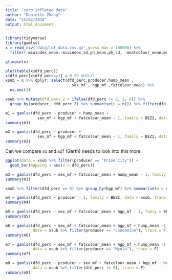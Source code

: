 ```yaml
---
title: "zero inflated data"
author: "Danielle Zhang"
date: "15/02/2018"
output: html_document
---
```

```r
library(tidyverse)
library(gamlss)
x = read_csv("data/lot_data.csv.gz",guess_max = 100000) %>% 
  filter(-msaindex_mean,-msaindex_sd,ph_mean,ph_sd, -meatcolour_mean,meatcolour_sd)

glimpse(x)
```

```r
plot(table(x$dfd_perc))
x$dfd_perc[x$dfd_perc==1] = 0.99 #UGLY!
xsub = x %>% dplyr::select(dfd_perc,producer,hump_mean ,
                             sex_mf , hgp_mf ,fatcolour_mean) %>% 
  na.omit()

xsub %>% mutate(dfd_perc_2 = ifelse(dfd_perc != 0, 1, 0)) %>% 
  group_by(producer, dfd_perc_2) %>% summarise(n = n()) %>% filter(dfd_perc_2 == 1)
```

```r
m1 = gamlss(dfd_perc ~ producer + hump_mean + 
              sex_mf + hgp_mf + fatcolour_mean - 1, family = BEZI, data = xsub, trace = FALSE)
summary(m1)
```


```r
m2 = gamlss(dfd_perc ~ producer + 
              sex_mf + hgp_mf + fatcolour_mean - 1, family = BEZI, data = xsub, trace = FALSE)
summary(m2)
```

Can we compare `m1` and `m2`? (Garth) needs to look into this more.


```r
ggplot(data = xsub %>% filter(producer == "Prime City")) +
  geom_bar(mapping = aes(x = dfd_perc))

m3 = gamlss(dfd_perc ~ sex_mf + fatcolour_mean + hump_mean - 1, family = BEZI, data = xsub %>% filter(producer == "Prime City"), trace = FALSE)
summary(m3)

xsub %>% filter(dfd_perc == 0) %>% group_by(hgp_mf) %>% summarise(n = n())
```

```r
m4 = gamlss(dfd_perc ~ producer - 1, family = BEZI, data = xsub, trace = FALSE)
summary(m4)
```

```r
m5 = gamlss(dfd_perc ~ sex_mf + fatcolour_mean + hgp_mf - 1, famiy = BEZI, data = xsub, trace = FALSE)
summary(m5)
```

```r
m6 = gamlss(dfd_perc ~ sex_mf + fatcolour_mean + hgp_mf + hump_mean -1, family = BEZI, 
            data = xsub %>% filter(producer == "Condamine"), trace = F)
summary(m6)
```

```r
m7 = gamlss(dfd_perc ~ sex_mf + fatcolour_mean + hgp_mf + hump_mean -1, family = BEZI, 
            data = xsub %>% filter(producer == "Myola"), trace = F)
summary(m7)
```

```r
m8 = gamlss(dfd_perc ~ producer + sex_mf + fatcolour_mean + hgp_mf + hump_mean -1, family = BE, 
            data = xsub %>% filter(dfd_perc != 0), trace = F)
summary(m8)
```
 